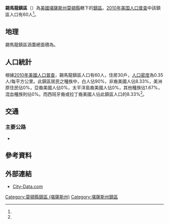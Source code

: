 {{noteTA
|G1=USState
}}
{{Infobox settlement
|official_name = 錫馬龍鎮區
|native_name = Cimarron Township
|settlement_type = 鎮區
|pushpin_map=USA Kansas
|coordinates_display = inline,title
|coordinates_region = US-KS
|subdivision_type = [[世界政區索引|國家]]
|subdivision_name = [[美国|美国]]
|subdivision_type1 = [[美國行政區劃|州]]
|subdivision_name1 = [[堪薩斯州|堪薩斯州]]
|subdivision_type2 = [[堪薩斯州行政區劃|縣]]
|subdivision_name2 = [[莫頓縣_(堪薩斯州)|莫頓縣]]
|area_total_km2 = 173.25
|area_land_km2 = 173.25
|area_water_km2 = 0
|area_total_sq_mi =
|area_land_sq_mi =
|area_water_sq_mi =
|area_water_percent = 0
|population_as_of = [[2010年美国人口普查|2010]]
|population_footnotes = <ref name="Census 2010">{{cite web| url=http://factfinder2.census.gov| title=Race, Hispanic or Latino, Age, and Housing Occupancy: 2010 Census Redistricting Data, Cimarron township, Morton County, Kansas| publisher=U.S. Census Bureau, American FactFinder 2| accessdate=2016-08-30| archive-date=2013-09-11| archive-url=https://web.archive.org/web/20130911234518/http://factfinder2.census.gov/| dead-url=no}}</ref>
|population_total = 60
|population_density_km2 = auto
|elevation_footnotes = 
|elevation_m = 1046
|elevation_ft = 3432
|latd = 37
|latm = 04
|lats = 30
|latNS = N
|longd = 101
|longm = 46
|longs = 23
|longEW = W
|postal_code_type =
|postal_code = 
|blank_name = [[聯邦資料處理標準|FIPS代碼]]
|blank_info = 20-13350
|blank1_name = [[地名信息系统|GNIS編號]] 
|blank1_info = [http://geonames.usgs.gov/pls/gnispublic/f?p=gnispq:3:::NO::P3_FID:0485094 0485094]
|website = 
|footnotes = 
}}

'''錫馬龍鎮區'''（{{lang-en|'''Cimarron Township'''}}）為[[美國|美國]][[堪薩斯州|堪薩斯州]][[莫頓縣_(堪薩斯州)|莫頓縣]]轄下的[[行政鎮區|鎮區]]。[[2010年美国人口普查|2010年美国人口普查]]中該鎮區人口有60人<ref name="Census 2010"/>。

==地理==
錫馬龍鎮區涵蓋總面積為{{convert|173.25|km2|sqmi}}。

==人口統計==
根據[[2010年美國人口普查|2010年美國人口普查]]，錫馬龍鎮區人口有60人，住房30戶，[[人口密度|人口密度]]為0.35人/每平方公里。此鎮區居民之種族中，白人佔90%，非裔美國人佔8.33%，美洲原住民佔0%，亞裔美國人佔0%，太平洋島裔美國人佔0%，其他種族佔1.67%，混血種族則佔0%。而西班牙裔或拉丁裔美國人佔此鎮區人口的8.33%<ref name="Census 2010"/>。

==交通==
===主要公路===
*{{Jct|country=USA|US|56}}

==參考資料==
{{reflist}}

==外部連結==
*[http://www.city-data.com/township/Cimarron-Morton-KS.html City-Data.com] {{Wayback|url=http://www.city-data.com/township/Cimarron-Morton-KS.html |date=20190701141915 }}

{{莫頓縣 (堪薩斯州)}}

{{DEFAULTSORT:Cimarron}}
[[Category:莫頓縣鎮區_(堪薩斯州)|Category:莫頓縣鎮區 (堪薩斯州)]]
[[Category:堪薩斯州鎮區|Category:堪薩斯州鎮區]]

{{MortonCountyKS-geo-stub}}